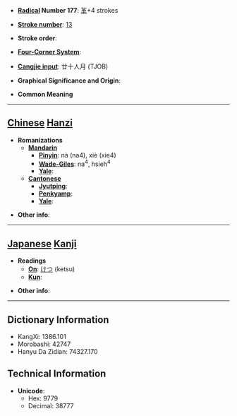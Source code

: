 * '''[[Wiktionary:Chinese radical index| Radical]] Number 177''': [[Wiktionary:Chinese radical index 革|革]]+4 strokes

* '''[[Wiktionary:Chinese total strokes index|Stroke number]]''': [[Wiktionary:Chinese total strokes index 13|13]]

* '''Stroke order''': 

* '''[[Wiktionary:Chinese four corner index|Four-Corner System]]''': 

* '''[[Wiktionary:Chinese Cangjie index|Cangjie input]]''': 廿十人月 (TJOB)

* '''Graphical Significance and Origin''': 

* '''Common Meaning'''

----

== [[Chinese]] [[Hanzi]] ==

* '''Romanizations'''
** '''[[Mandarin]]'''
*** '''[[Pinyin]]''': nà (na4), xiè (xie4)
*** '''[[Wade-Giles]]''': na<sup>4</sup>, hsieh<sup>4</sup>
*** '''[[Yale]]''': 
** '''[[Cantonese]]'''
*** '''[[Jyutping]]''':
*** '''[[Penkyamp]]''': 
*** '''[[Yale]]''': 

* '''Other info''': 

----

== [[Japanese]] [[Kanji]] ==

* '''Readings'''
** '''[[On]]''': [[けつ]] (ketsu)
** '''[[Kun]]''': 

* '''Other info''':  

----

== Dictionary Information ==

* KangXi: 1386.101
* Morobashi: 42747
* Hanyu Da Zidian: 74327.170

== Technical Information ==

* '''Unicode''':
** Hex: 9779
** Decimal: 38777